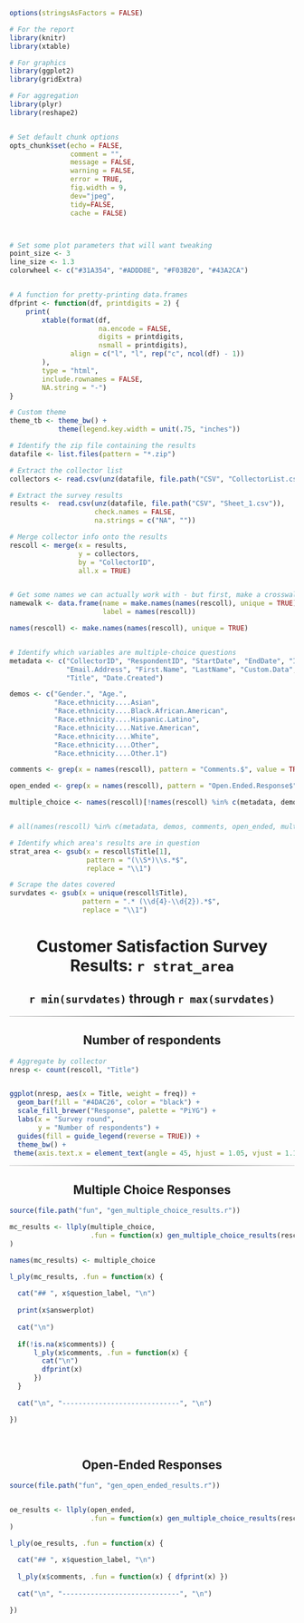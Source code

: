 
<style type="text/css">

body {
  padding-bottom: 20%;
}

table {
  margin-left: auto;
  margin-right: auto;
  border: 1px solid #808080;
  border-collapse: collapse;
  width:70%;
}

th {
  background-color: #4DAC26;
  color: #FFFFFF;
  border: 1px solid #808080;
  padding-right: 20px;
  padding-left: 20px;
}

td {
  border: 1px solid #808080;
  padding-right: 20px;
  padding-left: 20px;
}

h1, h2, h3, p {
  text-align: center
}

img {
  margin-left: auto;
  margin-right: auto;
}

hr {
  border: 0;
  height: 1px;
  background: #333;
  background-image: -webkit-linear-gradient(left, #ccc, #333, #ccc); 
  background-image:    -moz-linear-gradient(left, #ccc, #333, #ccc); 
  background-image:     -ms-linear-gradient(left, #ccc, #333, #ccc); 
  background-image:      -o-linear-gradient(left, #ccc, #333, #ccc); 
}

</style>

```r


options(stringsAsFactors = FALSE)

# For the report
library(knitr)
library(xtable)

# For graphics
library(ggplot2)
library(gridExtra)

# For aggregation
library(plyr)
library(reshape2)


# Set default chunk options
opts_chunk$set(echo = FALSE,
               comment = "",
               message = FALSE,
               warning = FALSE,
               error = TRUE,
               fig.width = 9,
               dev="jpeg",
               tidy=FALSE,
               cache = FALSE)



# Set some plot parameters that will want tweaking
point_size <- 3
line_size <- 1.3
colorwheel <- c("#31A354", "#ADDD8E", "#F03B20", "#43A2CA")


# A function for pretty-printing data.frames
dfprint <- function(df, printdigits = 2) {
    print(
        xtable(format(df, 
                      na.encode = FALSE, 
                      digits = printdigits, 
                      nsmall = printdigits), 
               align = c("l", "l", rep("c", ncol(df) - 1))
        ),
        type = "html",
        include.rownames = FALSE,
        NA.string = "-")
}

# Custom theme
theme_tb <- theme_bw() +
            theme(legend.key.width = unit(.75, "inches"))


```



```r

# Identify the zip file containing the results
datafile <- list.files(pattern = "*.zip")

# Extract the collector list
collectors <- read.csv(unz(datafile, file.path("CSV", "CollectorList.csv")))

# Extract the survey results
results <-  read.csv(unz(datafile, file.path("CSV", "Sheet_1.csv")),
                     check.names = FALSE,
                     na.strings = c("NA", ""))

# Merge collector info onto the results
rescoll <- merge(x = results,
                 y = collectors,
                 by = "CollectorID",
                 all.x = TRUE)


# Get some names we can actually work with - but first, make a crosswalk
namewalk <- data.frame(name = make.names(names(rescoll), unique = TRUE),
                       label = names(rescoll))

names(rescoll) <- make.names(names(rescoll), unique = TRUE)


# Identify which variables are multiple-choice questions
metadata <- c("CollectorID", "RespondentID", "StartDate", "EndDate", "IP.Address",
              "Email.Address", "First.Name", "LastName", "Custom.Data",
              "Title", "Date.Created")

demos <- c("Gender.", "Age.",
           "Race.ethnicity....Asian",
           "Race.ethnicity....Black.African.American",
           "Race.ethnicity....Hispanic.Latino",
           "Race.ethnicity....Native.American",
           "Race.ethnicity....White",
           "Race.ethnicity....Other",
           "Race.ethnicity....Other.1")

comments <- grep(x = names(rescoll), pattern = "Comments.$", value = TRUE)

open_ended <- grep(x = names(rescoll), pattern = "Open.Ended.Response$", value = TRUE)

multiple_choice <- names(rescoll)[!names(rescoll) %in% c(metadata, demos, comments, open_ended)]


# all(names(rescoll) %in% c(metadata, demos, comments, open_ended, multiple_choice))

# Identify which area's results are in question
strat_area <- gsub(x = rescoll$Title[1],
                   pattern = "(\\S*)\\s.*$",
                   replace = "\\1")

# Scrape the dates covered
survdates <- gsub(x = unique(rescoll$Title), 
                  pattern = ".* (\\d{4}-\\d{2}).*$",
                  replace = "\\1")


```


# Customer Satisfaction Survey Results: `r strat_area`
## `r min(survdates)` through `r max(survdates)`

-----------------------------------------------

## Number of respondents
```r

# Aggregate by collector
nresp <- count(rescoll, "Title")


ggplot(nresp, aes(x = Title, weight = freq)) +
  geom_bar(fill = "#4DAC26", color = "black") +
  scale_fill_brewer("Response", palette = "PiYG") +
  labs(x = "Survey round",
       y = "Number of respondents") +
  guides(fill = guide_legend(reverse = TRUE)) +
  theme_bw() +
 theme(axis.text.x = element_text(angle = 45, hjust = 1.05, vjust = 1.1))

```

-----------------------------------------------

## Multiple Choice Responses

```r

source(file.path("fun", "gen_multiple_choice_results.r"))

mc_results <- llply(multiple_choice,
                    .fun = function(x) gen_multiple_choice_results(rescoll, x, "Title", namewalk)
)

names(mc_results) <- multiple_choice


```


```r


l_ply(mc_results, .fun = function(x) {
  
  cat("## ", x$question_label, "\n")
  
  print(x$answerplot)
  
  cat("\n")
  
  if(!is.na(x$comments)) {
      l_ply(x$comments, .fun = function(x) {
        cat("\n")
        dfprint(x) 
      })
  }
  
  cat("\n", "-----------------------------", "\n")

})
  
  
```



## Open-Ended Responses
```r

source(file.path("fun", "gen_open_ended_results.r"))


oe_results <- llply(open_ended,
                    .fun = function(x) gen_multiple_choice_results(rescoll, x, "Title", namewalk)
)

```



```r


l_ply(oe_results, .fun = function(x) {
  
  cat("## ", x$question_label, "\n")
    
  l_ply(x$comments, .fun = function(x) { dfprint(x) })
  
  cat("\n", "-----------------------------", "\n")

})
  
  
```

